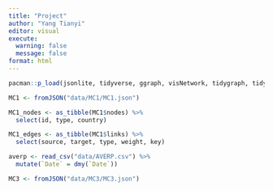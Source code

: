 ```yaml
---
title: "Project"
author: "Yang Tianyi"
editor: visual
execute: 
  warning: false
  message: false
format: html
---
```


```r
pacman::p_load(jsonlite, tidyverse, ggraph, visNetwork, tidygraph, tidytext)
```

```r
MC1 <- fromJSON("data/MC1/MC1.json")
```

```r
MC1_nodes <- as_tibble(MC1$nodes) %>%
  select(id, type, country)
```

```r
MC1_edges <- as_tibble(MC1$links) %>%
  select(source, target, type, weight, key)
```

```r
averp <- read_csv("data/AVERP.csv") %>%
  mutate(`Date` = dmy(`Date`))
```

```r
MC3 <- fromJSON("data/MC3/MC3.json")
```
